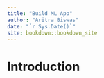 ```yaml
--- 
title: "Build ML App"
author: "Aritra Biswas"
date: "`r Sys.Date()`"
site: bookdown::bookdown_site
---
```



# Introduction
